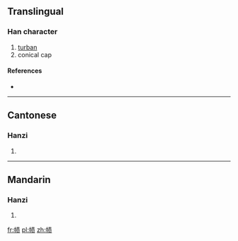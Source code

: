 {{also|幘}}
==Translingual==

===Han character===
{{Han char|rn=50|rad=巾|as=08|sn=11|four=|canj=中月手一人 (LBQMO)}}

# [[turban]]
# conical cap

====References====
* {{Han ref|kx=0333.161|hdz=10742.070|uh=5E3B|ud=24123}}

----

==Cantonese==

===Hanzi===
{{yue-hanzi|jyut=|y=jik1|tra=幘}}

# {{defn|lang=yue|sort=巾08}}

----

==Mandarin==

===Hanzi===
{{cmn-hanzi|tra=幘|pin=[[zé]] ([[ze2]])|wg=tse<sup>2</sup>}}

# {{defn|lang=cmn|sort=巾08}}

[[fr:帻]]
[[pl:帻]]
[[zh:帻]]